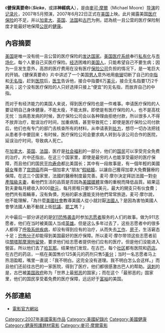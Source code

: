 {{noteTA
|T=zh:健保真要命;zh-hans:医疗内幕;zh-hk:美國清一Sick檔案;zh-tw:健保真要命;
|1=zh:健保真要命;zh-hans:医疗内幕;zh-hk:美國清一Sick檔案;zh-tw:健保真要命;
|2=zh-tw:麥可; zh-hk:米高; zh-cn:迈克尔;
|3=zh-tw:摩爾; zh-hk:摩亞; zh-cn:摩尔;
}}
{{Unreferenced |time=2007-10-19T02:23:26+00:00 }}
{{Infobox Film | name = 健保真要命<br />Sicko
|image=Sickoposter.jpg
 | caption  = ''Sicko'' 劇場版海報
 | director = 麥可·摩爾
 | writer   = 麥可·摩爾
 | producer = 麥可·摩爾
 | starring = 麥可·摩爾
 | distributor = [[溫斯坦影業|溫斯坦影業]]<br />[[獅門娛樂|獅門娛樂]] (劇場版)
 | released = {{flagicon|USA}} 2007年6月22日<br />{{flagicon|HK}} 2008年3月20日<br /><small>([[香港國際電影節|香港國際電影節]])</small>
 | language = [[英語|英語]]、[[法語|法語]]、[[西班牙語|西班牙語]]
 |budget      = 9,000,000 美元
 | amg_id = 1:352610
 | imdb_id = 0386032
}}
《'''健保真要命'''》（'''''Sicko'''''，或譯'''神經病人'''），是由[[麥可·摩爾|麥可·摩爾]]（Michael Moore）[[导演|导演]]的[[记录片|记录片]]，2007年5月预演，2007年6月22日正式在[[美国|美国]]上映。此片揭露美国[[医疗保险|医疗保险]]的不足，并以[[加拿大|加拿大]]、[[英国|英国]]、[[法国|法国]]和[[古巴|古巴]]为例，認為统一且公营的医疗保险制度才能最好地保障[[公民|公民]]的[[健康|健康]]。

== 內容摘要 ==
{{POV-section|time=2015-09-10T21:33:11+00:00}}
[[美国|美国]]是唯一没有统一且公营的医疗保险的[[发达国家|发达国家]]。[[美国医疗系统|美国医疗系统]]奉行[[私有化|私有化]]与[[市场化|市场化]]，每个人要自己买医疗保险。[[经济|经济]]困难的[[美国人|美国人]]，只能希望自己不要生病；因为一旦发生意外，高昂的医疗费用在没有医疗[[保险公司|保险公司]]负担的情况下，是一笔巨大的开销。《健保真要命》片中讲述了一个美国[[男人|男人]]意外地用[[电锯|电锯]]切断了自己的[[中指|中指]]和[[无名指|无名指]]，赶到[[医院|医院]]后，[[医生|医生]]告诉他，接合中指要6万[[美元|美元]]，接合无名指要1万2千美元；这个没有医疗保险的人只好选择只接上“便宜”的无名指，而放弃自己的中指。

而对于有经济能力的美国人来说，得到医疗保险也是一件难事。申请医疗保险的人要证明自己身体健康，不能太瘦，不能太胖。即使是有医疗保险的人，也不是高枕无忧：当病患发病的时候，医疗保险公司会以各种理由拒绝付款，所以很多人不得不放弃治疗，耽误治疗时间，加重病情，甚至导致死亡；即使是医疗保险公司付款后，他们也有专门的部门去核查所有的材料，从申请表到[[处方|处方]]，想尽一切办法把钱从患者手中要回来；有时候，医疗保险公司会要求病人转到与该公司合作的医院，延误治疗时间，导致病人死亡。

在[[加拿大|加拿大]]、[[英国|英国]]、[[法国|法国]]，医疗是[[社会福利|社会福利]]的一部分，他们的[[国民|国民]]可以享受完全免费的治疗。片中还指出，在这三个国家里，即使是最穷的人也能享受最好的医疗保障，而且他们的国民[[平均寿命|平均寿命]]都比美国长；其中有一段故事是，有一個年輕的美國[[婦女|婦女]]罹患了[[宫颈癌|宫颈癌]]而與一個加拿大“朋友”[[假結婚|假結婚]]，以讓自己獲得加拿大免費醫療的保障。在这三个国家里，法國的醫療制度最完善。麦可·摩尔決定拜訪法國一對[[中產階級|中產階級]][[夫妻|夫妻]]，看他們生活的品質是否因為[[美國媒體|美國媒體]]宣傳的重稅而降低品質。結果這對夫妻每月總收入8000[[歐元|歐元]]，每月房租只要1575美元，最大的開支只有伙食費；他們共有兩輛車，沒有負債，充裕的薪水還能支持他們常常旅遊。麦可·摩尔說，他不能理解，「為什麼[[美國社會|美國社會]]教導美國人從小就討厭[[法國人|法國人]]？是因為害怕美國人會學法國人動不動就上街[[抗議|抗議]]、[[罷工|罷工]]嗎？」

片中最后一部分讲述的是[[911恐怖袭击|911恐怖袭击]]时参加[[志愿者|志愿者]]服务的人们的故事。做为911志愿者，他们在当时被美国人当成[[英雄|英雄]]。但是这么多年过去了，这些志愿者中的很多人都得了[[呼吸系统疾病|呼吸系统疾病]]，却没有得到应有的治疗，从而失去[[工作|工作]]、[[房子|房子]]，生活窘态十足；[[恐怖分子|恐怖分子]]却能得到美国最好的医疗保障。所以麦可·摩尔带领这些志愿者前往[[關塔那摩灣拘留營|關塔那摩灣拘留營]]，要求他们给志愿者提供他们应有的医疗。但是他们没能进入營區，所以他们去了[[哈瓦那|哈瓦那]]。结果他们发现，在古巴，每个[[社区|社区]]都有医院和[[药店|药店]]。在古巴的药店，一瓶在美国售价125美元的药剂只售5[[美分|美分]]；当时一名志愿者马上热泪盈眶，嘴里一直说：「我不明白。这完全没有道理。我不明白怎么会这样。」而且他们还前往古巴的一家医院，得到了医疗。他们都很感激古巴人的帮助。[[讽刺|讽刺]]的是，古巴被[[美国政府|美国政府]]称为「世界上最[[邪恶|邪恶]]的国家」；而在这个「最邪恶的」国家里，他们的国民享受着免费的医疗保障，远远好于[[富裕|富裕]]的美国。

== 外部連結 ==
* [http://www.sicko-themovie.com/ 電影官方網站] {{Wayback|url=http://www.sicko-themovie.com/ |date=20201206094640 }}

{{Michael Moore}}

{{DEFAULTSORT:Sicko}}
[[Category:2007年美國電影作品|Category:2007年美國電影作品]]
[[Category:美國紀錄片|Category:美國紀錄片]]
[[Category:美國健康|Category:美國健康]]
[[Category:健康照護題材電影|Category:健康照護題材電影]]
[[Category:麥可·摩爾電影|Category:麥可·摩爾電影]]